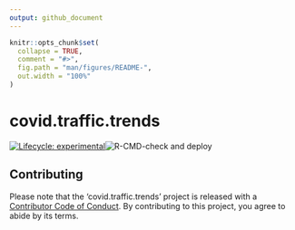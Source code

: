 ```yaml
---
output: github_document
---
```



```r
knitr::opts_chunk$set(
  collapse = TRUE,
  comment = "#>",
  fig.path = "man/figures/README-",
  out.width = "100%"
)
```

# covid.traffic.trends

<!-- badges: start -->
[![Lifecycle: experimental](https://img.shields.io/badge/lifecycle-experimental-orange.svg)](https://www.tidyverse.org/lifecycle/#experimental)![R-CMD-check and deploy](https://github.com/Metropolitan-Council/loop-sensor-trends/workflows/R-CMD-check%20and%20deploy/badge.svg)
<!-- badges: end -->


## Contributing  

Please note that the 'covid.traffic.trends' project is released with a [Contributor Code of Conduct](CODE_OF_CONDUCT.md). By contributing to this project, you agree to abide by its terms.

